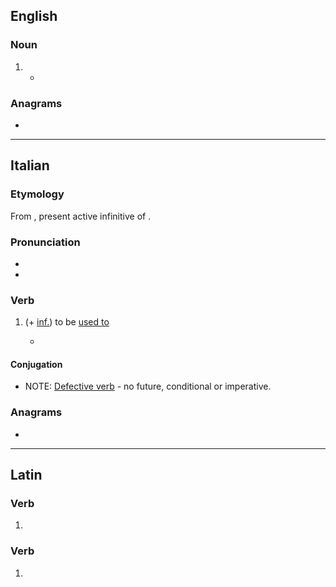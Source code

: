 ==English==

===Noun===
{{en-noun}}

# {{alternative form of|en|soler}}
#* {{RQ:Scott Ivanhoe|volume=I|chapter=VII|page=101|passage=The cup-bearer shrugged his shoulders in displeasure. "I thought to have lodged him in the '''solere''' chamber," said he; "but since he is so unsocial to Christians, e'en let him take the next stall to Isaac the Jew's.— [...]"}}

{{Webster 1913}}

===Anagrams===
* {{anagrams|en|a=eelors|Loeser|Lorees|or else|resole}}

----

==Italian==

===Etymology===
From {{inh|it|la|solēre}}, present active infinitive of {{m|la|soleō||be accustomed}}.

===Pronunciation===
* {{it-IPA|solére}}
* {{rhymes|it|ere}}

===Verb===
{{it-verb|e/sòglio,soléi[rare],sòlito.fut:-.imp:-}}

# {{lb|it|intransitive|also|impersonal}} (+ [[infinitive|inf.]]) to be [[used to]]
#* {{quote-journal|it|title=Il presidente Trump e la strategia della rissa nel dibattito. Così conta di recuperare lo svantaggio|trans-title=President Trmup and the strategy of fighting in the debate. This is how he counts on making up for the disadvantage|url=https://rep.repubblica.it/pwa/generale/2020/09/30/news/diden_trump_presidenziali_dibattito-269041791|magazine={{w|la Repubblica}}|date=30 September 2020|author=Federico Rampini|passage=La più antica liberaldemocrazia della storia, quella che un tempo '''soleva''' chiamarsi "la guida del mondo libero", è in una delle fasi tristi della sua storia e il dibattito di Cleveland ne ha dato ulteriore conferma.|t=The most ancient liberal democracy in history, the one that once '''used to''' call itself "the leader of the free world", is in one of the sad phases of its history and the debate in Cleveland further confirmed it.}}

====Conjugation====
* NOTE: [[defective verb|Defective verb]] - no future, conditional or imperative.
{{it-conj-ere|sol|essere
|ger=-|presp=-|pastp=solito
|pres1s=soglio|pres2s=suoli|pres3s=suole|pres1p=sogliamo|pres3p=sogliono
|prem3s2=-|prem3p=solerono|prem3p2=-
|fut1s=-|fut2s=-|fut3s=-|fut1p=-|fut2p=-|fut3p=-
|cond1s=-|cond2s=-|cond3s=-|cond1p=-|cond2p=-|cond3p=-
|sub123s=soglia|sub1p=sogliamo|sub2p=sogliate|sub3p=sogliano
|imp2s=-|imp3s=-|imp1p=-|imp2p=-|imp3p=-}}

===Anagrams===
* {{l|it|lesero}}

----

==Latin==

===Verb===
{{la-verb-form|sōlēre}}

# {{inflection of|la|sōlor||2|s|pres|actv|subj}}

===Verb===
{{la-verb-form|solēre}}

# {{inflection of|la|soleō||pres|actv|inf}}